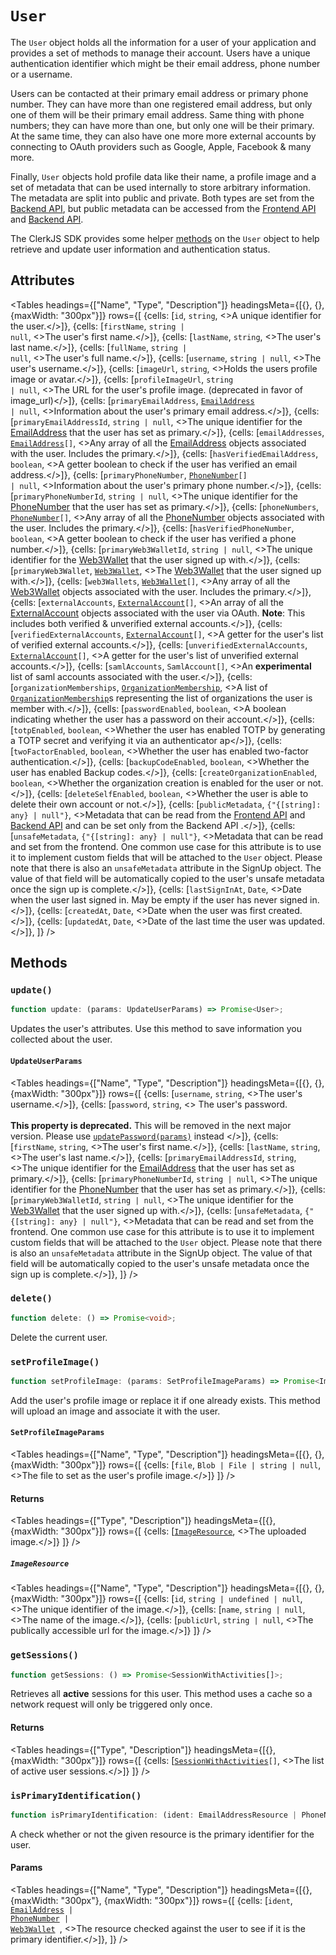 
# `User`

The `User` object holds all the information for a user of your application and provides a set of methods to manage their account. Users have a unique authentication identifier which might be their email address, phone number or a username.

Users can be contacted at their primary email address or primary phone number. They can have more than one registered email address, but only one of them will be their primary email address. Same thing with phone numbers; they can have more than one, but only one will be their primary. At the same time, they can also have one more more external accounts by connecting to OAuth providers such as Google, Apple, Facebook & many more.

Finally, `User` objects hold profile data like their name, a profile image and a set of metadata that can be used internally to store arbitrary information. The metadata are split into public and private. Both types are set from the [Backend API](https://clerk.dev/docs/reference/backend-api), but public metadata can be accessed from the [Frontend API](https://reference.clerk.dev/reference/frontend-api-reference) and [Backend API](https://clerk.dev/docs/reference/backend-api).

The ClerkJS SDK provides some helper [methods](#methods) on the `User` object to help retrieve and update user information and authentication status.

## Attributes

<Tables
  headings={["Name", "Type", "Description"]}
  headingsMeta={[{}, {}, {maxWidth: "300px"}]}
  rows={[
    {cells: [<code>id</code>,  <code>string</code>,  <>A unique identifier for the user.</>]},
{cells: [<code>firstName</code>,  <code>string | null</code>,  <>The user's first name.</>]},
{cells: [<code>lastName</code>,  <code>string</code>,  <>The user's last name.</>]},
{cells: [<code>fullName</code>,  <code>string | null</code>,  <>The user's full name.</>]},
{cells: [<code>username</code>,  <code>string | null</code>,  <>The user's username.</>]},
{cells: [<code>imageUrl</code>,  <code>string</code>,  <>Holds the users profile image or avatar.</>]},
{cells: [<code>profileImageUrl</code>,  <code>string | null</code>,  <>The URL for the user's profile image. (deprecated in favor of image_url)</>]},
{cells: [<code>primaryEmailAddress</code>,  <code><a href="/reference-js/email-address/email-address">EmailAddress</a> | null</code>,  <>Information about the user's primary email address.</>]},
{cells: [<code>primaryEmailAddressId</code>,  <code>string | null</code>,  <>The unique identifier for the <a href="/reference-js/email-address/email-address">EmailAddress</a> that the user has set as primary.</>]},
{cells: [<code>emailAddresses</code>,  <code><a href="/reference-js/email-address/email-address">EmailAddress</a>[]</code>,  <>Any array of all the <a href="/reference-js/email-address/email-address">EmailAddress</a> objects associated with the user. Includes the primary.</>]},
{cells: [<code>hasVerifiedEmailAddress</code>,  <code>boolean</code>,  <>A getter boolean to check if the user has verified an email address.</>]},
{cells: [<code>primaryPhoneNumber</code>,  <code><a href="/reference-js/phone-number/phone-number">PhoneNumber</a>[] | null</code>,  <>Information about the user's primary phone number.</>]},
{cells: [<code>primaryPhoneNumberId</code>,  <code>string | null</code>,  <>The unique identifier for the <a href="/reference-js/phone-number/phone-number">PhoneNumber</a> that the user has set as primary.</>]},
{cells: [<code>phoneNumbers</code>,  <code><a href="/reference-js/phone-number/phone-number">PhoneNumber</a>[]</code>,  <>Any array of all the <a href="/reference-js/phone-number/phone-number">PhoneNumber</a> objects associated with the user. Includes the primary.</>]},
{cells: [<code>hasVerifiedPhoneNumber</code>,  <code>boolean</code>,  <>A getter boolean to check if the user has verified a phone number.</>]},
{cells: [<code>primaryWeb3WalletId</code>,  <code>string | null</code>,  <>The unique identifier for the <a href="/reference-js/web3-wallet/web3-wallet">Web3Wallet</a> that the user signed up with.</>]},
{cells: [<code>primaryWeb3Wallet</code>,  <code><a href="/reference-js/web3-wallet/web3-wallet">Web3Wallet</a></code>,  <>The <a href="/reference-js/web3-wallet/web3-wallet">Web3Wallet</a> that the user signed up with.</>]},
{cells: [<code>web3Wallets</code>,  <code><a href="/reference-js/web3-wallet/web3-wallet">Web3Wallet</a>[]</code>,  <>Any array of all the <a href="/reference-js/web3-wallet/web3-wallet">Web3Wallet</a> objects associated with the user. Includes the primary.</>]},
{cells: [<code>externalAccounts</code>,  <code><a href="/reference-js/external-account">ExternalAccount</a>[]</code>,  <>An array of all the <a href="/reference-js/external-account">ExternalAccount</a> objects associated with the user via OAuth.  <strong>Note</strong>: This includes both verified &amp; unverified external accounts.</>]},
{cells: [<code>verifiedExternalAccounts</code>,  <code><a href="/reference-js/external-account">ExternalAccount</a>[]</code>,  <>A getter for the user's list of verified external accounts.</>]},
{cells: [<code>unverifiedExternalAccounts</code>,  <code><a href="/reference-js/external-account">ExternalAccount</a>[]</code>,  <>A getter for the user's list of unverified external accounts.</>]},
{cells: [<code>samlAccounts</code>,  <code>SamlAccount[]</code>,  <>An <strong>experimental</strong> list of saml accounts associated with the user.</>]},
{cells: [<code>organizationMemberships</code>,  <code><a href="/reference-js/organization-membership">OrganizationMembership</a></code>,  <>A list of <code><a href="/reference-js/organization-membership">OrganizationMembership</a></code>s representing the list of organizations the user is member with.</>]},
{cells: [<code>passwordEnabled</code>,  <code>boolean</code>,  <>A boolean indicating whether the user has a password on their account.</>]},
{cells: [<code>totpEnabled</code>,  <code>boolean</code>,  <>Whether the user has enabled TOTP by generating a TOTP secret and verifying it via an authenticator ap</>]},
{cells: [<code>twoFactorEnabled</code>,  <code>boolean</code>,  <>Whether the user has enabled two-factor authentication.</>]},
{cells: [<code>backupCodeEnabled</code>,  <code>boolean</code>,  <>Whether the user has enabled Backup codes.</>]},
{cells: [<code>createOrganizationEnabled</code>,  <code>boolean</code>,  <>Whether the organization creation is enabled for the user or not.</>]},
{cells: [<code>deleteSelfEnabled</code>,  <code>boolean</code>,  <>Whether the user is able to delete their own account or not.</>]},
{cells: [<code>publicMetadata</code>,  <code>{"{[string]: any} | null"}</code>,  <>Metadata that can be read from the <a href="https://reference.clerk.dev/reference/frontend-api-reference">Frontend API</a> and <a href="https://clerk.dev/docs/reference/backend-api">Backend API</a> and can be set only from the Backend API .</>]},
{cells: [<code>unsafeMetadata</code>,  <code>{"{[string]: any} | null"}</code>,  <>Metadata that can be read and set from the frontend. One common use case for this attribute is to use it to implement custom fields that will be attached to the <code>User</code> object. Please note that there is also an <code>unsafeMetadata</code> attribute in the SignUp object. The value of that field will be automatically copied to the user's unsafe metadata once the sign up is complete.</>]},
{cells: [<code>lastSignInAt</code>,  <code>Date</code>,  <>Date when the user last signed in. May be empty if the user has never signed in.</>]},
{cells: [<code>createdAt</code>,  <code>Date</code>,  <>Date when the user was first created.</>]},
{cells: [<code>updatedAt</code>,  <code>Date</code>,  <>Date of the last time the user was updated.</>]},
  ]}
/>

## Methods

### `update()`

```typescript
function update: (params: UpdateUserParams) => Promise<User>;
```

Updates the user's attributes. Use this method to save information you collected about the user.

#### `UpdateUserParams`


<Tables
  headings={["Name", "Type", "Description"]}
  headingsMeta={[{}, {}, {maxWidth: "300px"}]}
  rows={[
{cells: [<code>username</code>, <code>string</code>, <>The user's username.</>]},
{cells: [<code>password</code>, <code>string</code>, <>
The user's password.
<br/>
<br/>
<strong>This property is deprecated.</strong> This will be removed in the next major version. Please use <a href="/reference-js/user/password-management#updatepassword"><code>updatePassword(params)</code></a> instead
</>]},
{cells: [<code>firstName</code>, <code>string</code>, <>The user's first name.</>]},
{cells: [<code>lastName</code>, <code>string</code>, <>The user's last name.</>]},
{cells: [<code>primaryEmailAddressId</code>, <code>string</code>, <>The unique identifier for the <a href="/reference-js/email-address/email-address">EmailAddress</a> that the user has set as primary.</>]},
{cells: [<code>primaryPhoneNumberId</code>,  <code>string | null</code>,  <>The unique identifier for the <a href="/reference-js/phone-number/phone-number">PhoneNumber</a> that the user has set as primary.</>]},
{cells: [<code>primaryWeb3WalletId</code>,  <code>string | null</code>,  <>The unique identifier for the <a href="/reference-js/web3-wallet/web3-wallet">Web3Wallet</a> that the user signed up with.</>]},
{cells: [<code>unsafeMetadata</code>,  <code>{"{[string]: any} | null"}</code>,  <>Metadata that can be read and set from the frontend. One common use case for this attribute is to use it to implement custom fields that will be attached to the <code>User</code> object. Please note that there is also an <code>unsafeMetadata</code> attribute in the SignUp object. The value of that field will be automatically copied to the user's unsafe metadata once the sign up is complete.</>]},
  ]}
  />

### `delete()`

```typescript
function delete: () => Promise<void>;
```

Delete the current user.

### `setProfileImage()`

```typescript
function setProfileImage: (params: SetProfileImageParams) => Promise<ImageResource>;
```

Add the user's profile image or replace it if one already exists. This method will upload an image and associate it with the user.

#### `SetProfileImageParams`

<Tables
  headings={["Name", "Type", "Description"]}
  headingsMeta={[{}, {}, {maxWidth: "300px"}]}
  rows={[
{cells: [<code>file</code>, <code>Blob | File | string | null</code>, <>The file to set as the user's profile image.</>]}
 ]}
  />

#### Returns


<Tables
  headings={["Type", "Description"]}
  headingsMeta={[{}, {maxWidth: "300px"}]}
  rows={[
{cells: [<a href="#imageresource"><code>ImageResource</code></a>, <>The uploaded image.</>]}
 ]}
  />


##### `ImageResource`

<Tables
  headings={["Name", "Type", "Description"]}
  headingsMeta={[{}, {}, {maxWidth: "300px"}]}
  rows={[
{cells: [<code>id</code>, <code>string | undefined | null</code>, <>The unique identifier of the image.</>]},
{cells: [<code>name</code>, <code>string | null</code>, <>The name of the image.</>]},
{cells: [<code>publicUrl</code>, <code>string | null</code>, <>The publically accessible url for the image.</>]}
 ]}
  />


### `getSessions()`

```typescript
function getSessions: () => Promise<SessionWithActivities[]>;
```

Retrieves all **active** sessions for this user. This method uses a cache so a network request will only be triggered only once.

#### Returns


<Tables
  headings={["Type", "Description"]}
  headingsMeta={[{}, {maxWidth: "300px"}]}
  rows={[
{cells: [<code><a href="/reference-js/session-with-activities">SessionWithActivities</a>[]</code>, <>The list of active user sessions.</>]}
 ]}
  />


### `isPrimaryIdentification()`

```typescript
function isPrimaryIdentification: (ident: EmailAddressResource | PhoneNumberResource | Web3WalletResource) => boolean;
```

A check whether or not the given resource is the primary identifier for the user.

#### Params


<Tables
  headings={["Name", "Type", "Description"]}
  headingsMeta={[{}, {maxWidth: "300px"}, {maxWidth: "300px"}]}
  rows={[
{cells: [<code>ident</code>, <code>
<a href="/reference-js/email-address/email-address">EmailAddress</a> | <a href="/reference-js/phone-number/phone-number">PhoneNumber</a> | <a href="/reference-js/web3-wallet/web3-wallet">Web3Wallet</a>
</code>, <>The resource checked against the user to see if it is the primary identifier.</>]},
 ]}
  />
